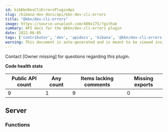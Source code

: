 ```yaml
---
id: kibKbnDevCliErrorsPluginApi
slug: /kibana-dev-docs/api/kbn-dev-cli-errors
title: "@kbn/dev-cli-errors"
image: https://source.unsplash.com/400x175/?github
summary: API docs for the @kbn/dev-cli-errors plugin
date: 2022-08-05
tags: ['contributor', 'dev', 'apidocs', 'kibana', '@kbn/dev-cli-errors']
warning: This document is auto-generated and is meant to be viewed inside our experimental, new docs system. Reach out in #docs-engineering for more info.
---
```




Contact [Owner missing] for questions regarding this plugin.

**Code health stats**

| Public API count  | Any count | Items lacking comments | Missing exports |
|-------------------|-----------|------------------------|-----------------|
| 9 | 1 | 9 | 0 |

## Server

### Functions
<DocDefinitionList data={kbnDevCliErrorsObj.server.functions}/>

